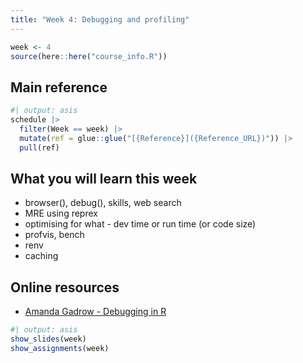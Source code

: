```yaml
---
title: "Week 4: Debugging and profiling"
---
```


```r
week <- 4
source(here::here("course_info.R"))
```

## Main reference

```r
#| output: asis
schedule |>
  filter(Week == week) |>
  mutate(ref = glue::glue("[{Reference}]({Reference_URL})")) |>
  pull(ref)
```

## What you will learn this week

* browser(), debug(), skills, web search
* MRE using reprex
* optimising for what - dev time or run time (or code size)
* profvis, bench
* renv
* caching

## Online resources

* [Amanda Gadrow - Debugging in R](https://posit.co/resources/videos/debugging-techniques-in-rstudio-2/)

```r
#| output: asis
show_slides(week)
show_assignments(week)
```
